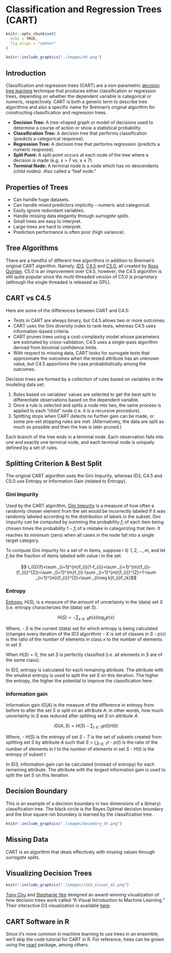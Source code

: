 # Classification and Regression Trees (CART) {#decision-trees}

```r
knitr::opts_chunk$set(
  echo = TRUE,
  fig.align = "center"
)
```

```r
knitr::include_graphics("./images/dt.png")
```



## Introduction

Classification and regression trees (CART) are a non-parametric [decision tree learning](https://en.wikipedia.org/wiki/Decision_tree_learning) technique that produces either classification or regression trees, depending on whether the dependent variable is categorical or numeric, respectively.  CART is both a generic term to describe tree algorithms and also a specific name for Breiman's original algorithm for constructing classification and regression trees.

- **Decision Tree:** A tree-shaped graph or model of decisions used to determine a course of action or show a statistical probability.
- **Classification Tree:** A decision tree that performs classification (predicts a categorical response).
- **Regression Tree:** A decision tree that performs regression (predicts a numeric response).
- **Split Point:** A split point occurs at each node of the tree where a decision is made (e.g. x > 7 vs. x &leq; 7).
- **Terminal Node:** A terminal node is a node which has no descendants (child nodes).  Also called a "leaf node."

## Properties of Trees

- Can handle huge datasets.
- Can handle *mixed* predictors implicitly -- numeric and categorical.
- Easily ignore redundant variables.
- Handle missing data elegantly through *surrogate splits*.
- Small trees are easy to interpret.
- Large trees are hard to interpret.
- Prediction performance is often poor (high variance).

## Tree Algorithms

There are a handful of different tree algorithms in addition to Breiman's original CART algorithm.  Namely, [ID3](https://en.wikipedia.org/wiki/ID3_algorithm), [C4.5](https://en.wikipedia.org/wiki/C4.5_algorithm) and [C5.0](https://en.wikipedia.org/wiki/C4.5_algorithm#Improvements_in_C5.0.2FSee5_algorithm), all created by [Ross Quinlan](https://en.wikipedia.org/wiki/Ross_Quinlan).  C5.0 is an improvement over C4.5, however, the C4.5 algorithm is still quite popular since the multi-threaded version of C5.0 is proprietary (although the single threaded is released as GPL). 

## CART vs C4.5

Here are some of the differences between CART and C4.5:

- Tests in CART are always binary, but C4.5 allows two or more outcomes.
- CART uses the Gini diversity index to rank tests, whereas C4.5 uses information-based criteria.
- CART prunes trees using a cost-complexity model whose parameters are estimated by
cross-validation; C4.5 uses a single-pass algorithm derived from binomial confidence
limits.
- With respect to missing data, CART looks for surrogate tests that approximate the outcomes when the tested attribute has an unknown value, but C4.5 apportions the case probabilistically among the outcomes. 


Decision trees are formed by a collection of rules based on variables in the modeling data set:

1. Rules based on variables' values are selected to get the best split to differentiate observations based on the dependent variable.
2. Once a rule is selected and splits a node into two, the same process is applied to each "child" node (i.e. it is a recursive procedure).
3. Splitting stops when CART detects no further gain can be made, or some pre-set stopping rules are met. (Alternatively, the data are split as much as possible and then the tree is later pruned.)

Each branch of the tree ends in a terminal node. Each observation falls into one and exactly one terminal node, and each terminal node is uniquely defined by a set of rules.

## Splitting Criterion & Best Split

The original CART algorithm uses the Gini Impurity, whereas ID3, C4.5 and C5.0 use Entropy or Information Gain (related to Entropy).

### Gini Impurity

Used by the CART algorithm, [Gini Impurity](https://en.wikipedia.org/wiki/Decision_tree_learning#Gini_impurity) is a measure of how often a randomly chosen element from the set would be incorrectly labeled if it was randomly labeled according to the distribution of labels in the subset. Gini impurity can be computed by summing the probability $f_i$ of each item being chosen times the probability $1 − f_i$ of a mistake in categorizing that item. It reaches its minimum (zero) when all cases in the node fall into a single target category.

To compute Gini impurity for a set of m items, suppose $i ∈ {1, 2, ..., m}$, and let $f_i$ be the fraction of items labeled with value $i$ in the set.

$$ I_{G}(f)=\sum _{i=1}^{m}f_{i}(1-f_{i})=\sum _{i=1}^{m}(f_{i}-{f_{i}}^{2})=\sum _{i=1}^{m}f_{i}-\sum _{i=1}^{m}{f_{i}}^{2}=1-\sum _{i=1}^{m}{f_{i}}^{2}=\sum _{i\neq k}f_{i}f_{k}$$

### Entropy

[Entropy](https://en.wikipedia.org/wiki/ID3_algorithm#Entropy), $H(S)$, is a measure of the amount of uncertainty in the (data) set $S$ (i.e. entropy characterizes the (data) set $S$).

$$ H(S)=-\sum _{{x\in X}}p(x)\log _{{2}}p(x) $$

Where,
- $S$ is the current (data) set for which entropy is being calculated (changes every iteration of the ID3 algorithm)
- $X$ is set of classes in $S$
- $p(x)$ is the ratio of the number of elements in class $x$ to the number of elements in set $S$

When $H(S)=0$, the set $S$ is perfectly classified (i.e. all elements in $S$ are of the same class).

In ID3, entropy is calculated for each remaining attribute. The attribute with the smallest entropy is used to split the set $S$ on this iteration. The higher the entropy, the higher the potential to improve the classification here.

### Information gain

Information gain $IG(A)$ is the measure of the difference in entropy from before to after the set $S$ is split on an attribute $A$: in other words, how much uncertainty in $S$ was reduced after splitting set $S$ on attribute $A$.

$$ IG(A,S)=H(S)-\sum _{{t\in T}}p(t)H(t)$$

Where,
- $H(S)$ is the entropy of set $S$
- $T$ is the set of subsets created from splitting set $S$ by attribute $A$ such that $S=\bigcup _{{t\in T}}t$
- $p(t)$ is the ratio of the number of elements in $t$ to the number of elements in set $S$
- $H(t)$ is the entropy of subset $t$

In ID3, information gain can be calculated (instead of entropy) for each remaining attribute. The attribute with the *largest* information gain is used to split the set $S$ on this iteration.

## Decision Boundary

This is an example of a decision boundary in two dimensions of a (binary) classification tree.  The black circle is the Bayes Optimal decision boundary and the blue square-ish boundary is learned by the classification tree.

```r
knitr::include_graphics("./images/boundary_dt.png")
```


## Missing Data

CART is an algorithm that deals effectively with missing values through *surrogate splits*.


## Visualizing Decision Trees

```r
knitr::include_graphics("./images/r2d3_visual_ml.png")
```

[Tony Chu](https://twitter.com/tonyhschu) and [Stephanie Yee](https://twitter.com/stephaniejyee) designed an award-winning visualization of how decision trees work called "A Visual Introduction to Machine Learning."  Their interactive D3 visualization is available [here](http://www.r2d3.us/visual-intro-to-machine-learning-part-1/).


## CART Software in R

Since it's more common in machine learning to use trees in an ensemble, we'll skip the code tutorial for CART in R. For reference, trees can be grown using the [rpart](https://cran.r-project.org/web/packages/rpart/index.html) package, among others.
